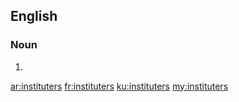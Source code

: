 ==English==

===Noun===
{{head|en|plural}}

# {{plural of|instituter|lang=en|nocat=1}}

[[ar:instituters]]
[[fr:instituters]]
[[ku:instituters]]
[[my:instituters]]